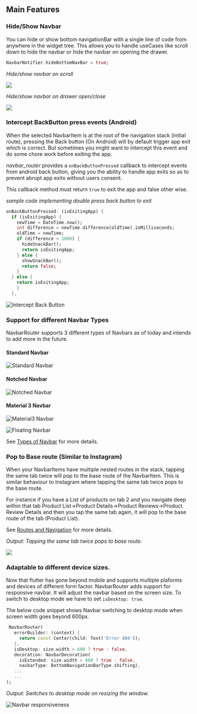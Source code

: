 ## Main Features

### Hide/Show Navbar

You can hide or show bottom navigationBar with a single line of code from anywhere in the widget tree. This allows you to handle useCases like scroll down to hide the navbar or hide the navbar on opening the drawer.

```dart
NavbarNotifier.hideBottomNavBar = true;
```

_Hide/show navbar on scroll_

![](https://miro.medium.com/max/800/1*NaYdY1FfsPFCNBdx3wg_og.gif)

_Hide/show navbar on drawer open/close_

![](https://user-images.githubusercontent.com/31410839/173987446-c8c79bb0-d24c-46c1-bc4a-582508a4e187.gif)

### Intercept BackButton press events (Android)

When the selected NavbarItem is at the root of the navigation stack (initial route), pressing the Back button (On Android) will by default trigger app exit which is correct. But sometimes you might want to intercept this event and do some chore work before exiting the app.

_navbar_router_ provides a `onBackButtonPressed` callback to intercept events from android back button, giving you the ability to handle app exits so as to prevent abrupt app exits without users consent.

This callback method must return `true` to exit the app and false other wise.

_sample code implementing double press back button to exit_

```dart
onBackButtonPressed: (isExitingApp) {
  if (isExitingApp) {
    newTime = DateTime.now();
    int difference = newTime.difference(oldTime).inMilliseconds;
    oldTime = newTime;
    if (difference < 1000) {
      hideSnackBar();
      return isExitingApp;
    } else {
      showSnackBar();
      return false;
    }
  } else {
    return isExitingApp;
    }
  },
```

![Intercept Back Button](./assets/intercept-back-button.gif)

### Support for different Navbar Types

NavbarRouter supports 3 different types of Navbars as of today and intends to add more in the future.

#### Standard Navbar

![Standard Navbar](./assets/navbar-type1.gif)

#### Notched Navbar

![Notched Navbar](./assets/navbar-type2.gif)

#### Material 3 Navbar

![Material3 Navbar](./assets/navbar-type3.gif)

![Floating Navbar](./assets/navbar-type4.gif)

See [Types of Navbar](/types) for more details.

### Pop to Base route (Similar to Instagram)

When your NavbarItems have multiple nested routes in the stack, tapping the same tab twice will pop to the base route of the NavbarItem. This is similar behaviour to Instagram where tapping the same tab twice pops to the base route.

For instance if you have a List of products on tab 2 and you navigate deep within that tab
Product List->Product Details->Product Reviews->Product Review Details and then you tap the same tab again, it will pop to the base route of the tab (Product List).

See [Routes and Navigation](/routes-and-navigation) for more details.

_Output: Tapping the same tab twice pops to base route._

![](https://miro.medium.com/v2/resize:fit:600/1*xNViU_6pUKaP5tsjHcvwEg.gif)

### Adaptable to different device sizes.

Now that flutter has gone beyond mobile and supports multiple plaforms and devices of different form factor. NavbarRouter adds support for responsive navbar. It will adjust the navbar based on the screen size. To switch to desktop mode we have to set `isDesktop: true`.

The below code snippet shows Navbar switching to desktop mode when screen width goes beyond 600px.

```dart
 NavbarRouter(
   errorBuilder: (context) {
     return const Center(child: Text('Error 404'));
   },
   isDesktop: size.width > 600 ? true : false,
   decoration: NavbarDecoration(
     isExtended: size.width > 800 ? true : false,
     navbarType: BottomNavigationBarType.shifting),
   ...
   ...
);
```

_Output: Switches to desktop mode on resizing the window._

![Navbar responsiveness](./assets/responsive.gif)
